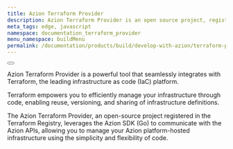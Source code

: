 ```yaml
---
title: Azion Terraform Provider
description: Azion Terraform Provider is an open source project, registered in HashiCorp. Through the Azion SDK for Go, the provider communicates with the Azion APIs, so you can manage your infrastructure hosted on the the Azion platform, locally, as code.
meta_tags: edge, javascript
namespace: documentation_terraform_provider
menu_namespace: buildMenu
permalink: /documentation/products/build/develop-with-azion/terraform-provider/
---
```



<Button href="/en/documentation/products/terraform-provider/" text="azion terraform provider reference documentation" variant="secondary"></Button>

Azion Terraform Provider is a powerful tool that seamlessly integrates with Terraform, the leading infrastructure as code (IaC) platform. 

Terraform empowers you to efficiently manage your infrastructure through code, enabling reuse, versioning, and sharing of infrastructure definitions. 

The Azion Terraform Provider, an open-source project registered in the Terraform Registry, leverages the Azion SDK (Go) to communicate with the Azion APIs,  allowing you to manage your Azion platform-hosted infrastructure using the simplicity and flexibility of code. 
